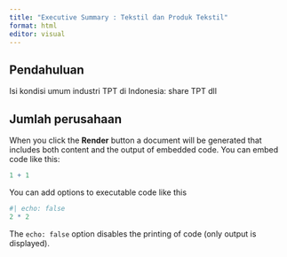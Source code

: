 ```yaml
---
title: "Executive Summary : Tekstil dan Produk Tekstil"
format: html
editor: visual
---
```


## Pendahuluan

Isi kondisi umum industri TPT di Indonesia: share TPT dll


## Jumlah perusahaan

When you click the **Render** button a document will be generated that includes both content and the output of embedded code. You can embed code like this:

```r
1 + 1
```

You can add options to executable code like this

```r
#| echo: false
2 * 2
```

The `echo: false` option disables the printing of code (only output is displayed).
